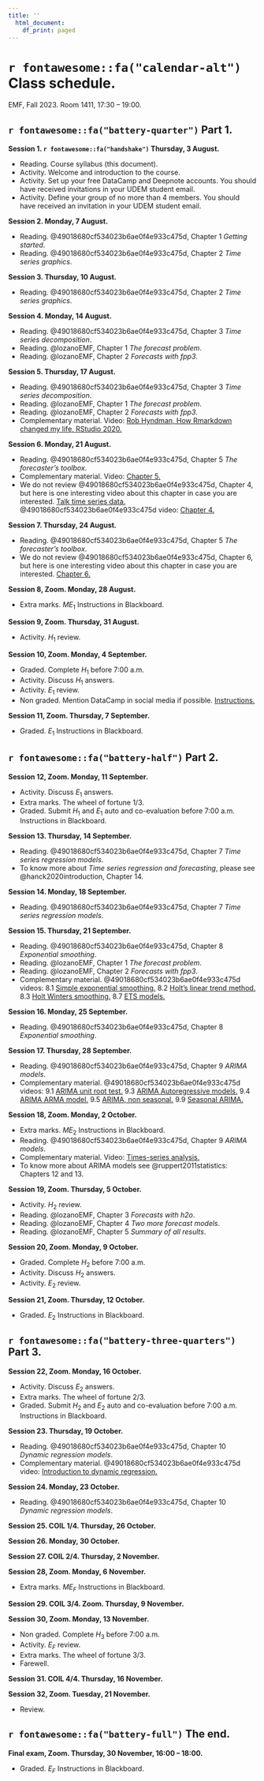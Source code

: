 ```yaml
---
title: ''
  html_document:
    df_print: paged
---
```


\newpage

# `r fontawesome::fa("calendar-alt")` Class schedule. 

EMF, Fall 2023. Room 1411, 17:30 – 19:00.

## `r fontawesome::fa("battery-quarter")` Part 1.

**Session 1. `r fontawesome::fa("handshake")` Thursday, 3 August.**

- Reading. Course syllabus (this document).
- Activity. Welcome and introduction to the course.
- Activity. Set up your free DataCamp and Deepnote accounts. You should have received invitations in your UDEM student email.
- Activity. Define your group of no more than 4 members. You should have received an invitation in your UDEM student email.

**Session 2. Monday, 7 August.**

- Reading. @49018680cf534023b6ae0f4e933c475d, Chapter 1 *Getting started*.
- Reading. @49018680cf534023b6ae0f4e933c475d, Chapter 2 *Time series graphics*.

**Session 3. Thursday, 10 August.**

- Reading. @49018680cf534023b6ae0f4e933c475d, Chapter 2 *Time series graphics*.

**Session 4. Monday, 14 August.**

- Reading. @49018680cf534023b6ae0f4e933c475d, Chapter 3 *Time series decomposition*.
- Reading. @lozanoEMF, Chapter 1 *The forecast problem*.
- Reading. @lozanoEMF, Chapter 2 *Forecasts with fpp3*.

**Session 5. Thursday, 17 August.**

- Reading. @49018680cf534023b6ae0f4e933c475d, Chapter 3 *Time series decomposition*.
- Reading. @lozanoEMF, Chapter 1 *The forecast problem*.
- Reading. @lozanoEMF, Chapter 2 *Forecasts with fpp3*.
- Complementary material. Video: [Rob Hyndman, How Rmarkdown changed my life, RStudio 2020.](https://youtu.be/_D-ux3MqGug)

**Session 6. Monday, 21 August.**

- Reading. @49018680cf534023b6ae0f4e933c475d, Chapter 5 *The forecaster’s toolbox*.
- Complementary material. Video: [Chapter 5.](https://youtu.be/6mXUz_l3mPQ)
- We do not review @49018680cf534023b6ae0f4e933c475d, Chapter 4, but here is one interesting video about this chapter in case you are interested. [Talk time series data.](https://youtu.be/Ykiuj16P450) @49018680cf534023b6ae0f4e933c475d video: [Chapter 4.](https://youtu.be/pSdFzYsR0rQ)

**Session 7. Thursday, 24 August.**

- Reading. @49018680cf534023b6ae0f4e933c475d, Chapter 5 *The forecaster’s toolbox*.
- We do not review @49018680cf534023b6ae0f4e933c475d, Chapter 6, but here is one interesting video about this chapter in case you are interested. [Chapter 6.](https://youtu.be/4cjU4NV1tkk)

**Session 8, Zoom. Monday, 28 August.**

- Extra marks. $ME_1$ Instructions in Blackboard.

**Session 9, Zoom. Thursday, 31 August.**

- Activity. $H_1$ review.

**Session 10, Zoom. Monday, 4 September.**

- Graded. Complete $H_1$ before 7:00 a.m.
- Activity. Discuss $H_1$ answers.
- Activity. $E_1$ review.
- Non graded. Mention DataCamp in social media if possible. [Instructions.](https://docs.google.com/document/d/1Dv-L036CZWsZCmn9W5p0ikgetlc4GcT-NQ9Rp_HebE0/edit)

**Session 11, Zoom. Thursday, 7 September.**

- Graded. $E_1$ Instructions in Blackboard.

## `r fontawesome::fa("battery-half")` Part 2.

**Session 12, Zoom. Monday, 11 September.**

- Activity. Discuss $E_1$ answers.
- Extra marks. The wheel of fortune 1/3.
- Graded. Submit $H_1$ and $E_1$ auto and co-evaluation before 7:00 a.m. Instructions in Blackboard.

**Session 13. Thursday, 14 September.**

- Reading. @49018680cf534023b6ae0f4e933c475d, Chapter 7 *Time series regression models*.
- To know more about *Time series regression and forecasting*, please see @hanck2020introduction, Chapter 14.

**Session 14. Monday, 18 September.**

- Reading. @49018680cf534023b6ae0f4e933c475d, Chapter 7 *Time series regression models*.

**Session 15. Thursday, 21 September.**

- Reading. @49018680cf534023b6ae0f4e933c475d, Chapter 8 *Exponential smoothing*.
- Reading. @lozanoEMF, Chapter 1 *The forecast problem*.
- Reading. @lozanoEMF, Chapter 2 *Forecasts with fpp3*.
- Complementary material. @49018680cf534023b6ae0f4e933c475d videos: 8.1 [Simple exponential smoothing.](https://youtu.be/E47o0TrFBIg) 8.2 [Holt's linear trend method.](https://youtu.be/tMaEhMmLgxs) 8.3 [Holt Winters smoothing.](https://youtu.be/Mtu3_eIgSg0) 8.7 [ETS models.](https://youtu.be/QnBGtvKnGqk)

**Session 16. Monday, 25 September.**

- Reading. @49018680cf534023b6ae0f4e933c475d, Chapter 8 *Exponential smoothing*.

**Session 17. Thursday, 28 September.**

- Reading. @49018680cf534023b6ae0f4e933c475d, Chapter 9 *ARIMA models*.
- Complementary material. @49018680cf534023b6ae0f4e933c475d videos: 9.1 [ARIMA unit root test.](https://youtu.be/xgIu7H2Qo64) 9.3 [ARIMA Autoregressive models.](https://youtu.be/7fN_b1BihWM) 9.4 [ARIMA ARMA model.](https://youtu.be/rWDhcSau1lg) 9.5 [ARIMA, non seasonal.](https://youtu.be/KbzCi2qD9eg) 9.9 [Seasonal ARIMA.](https://youtu.be/3UImzupolm0)

**Session 18, Zoom. Monday, 2 October.**

- Extra marks. $ME_2$ Instructions in Blackboard.
- Reading. @49018680cf534023b6ae0f4e933c475d, Chapter 9 *ARIMA models*.
- Complementary material. Video: [Times-series analysis.](https://youtu.be/OzpZVMfaszY)
- To know more about ARIMA models see @ruppert2011statistics: Chapters 12 and 13.

**Session 19, Zoom. Thursday, 5 October.**

- Activity. $H_2$ review.
- Reading. @lozanoEMF, Chapter 3 *Forecasts with h2o*.
- Reading. @lozanoEMF, Chapter 4 *Two more forecast models*.
- Reading. @lozanoEMF, Chapter 5 *Summary of all results*.

**Session 20, Zoom. Monday, 9 October.**

- Graded. Complete $H_2$ before 7:00 a.m.
- Activity. Discuss $H_2$ answers.
- Activity. $E_2$ review.

**Session 21, Zoom. Thursday, 12 October.**

- Graded. $E_2$ Instructions in Blackboard.

## `r fontawesome::fa("battery-three-quarters")` Part 3.

**Session 22, Zoom. Monday, 16 October.**

- Activity. Discuss $E_2$ answers.
- Extra marks. The wheel of fortune 2/3.
- Graded. Submit $H_2$ and $E_2$ auto and co-evaluation before 7:00 a.m. Instructions in Blackboard.

**Session 23. Thursday, 19 October.**

- Reading. @49018680cf534023b6ae0f4e933c475d, Chapter 10 *Dynamic regression models*.
- Complementary material. @49018680cf534023b6ae0f4e933c475d video: [Introduction to dynamic regression.](https://youtu.be/F2ByLxVlCtM)

**Session 24. Monday, 23 October.**

- Reading. @49018680cf534023b6ae0f4e933c475d, Chapter 10 *Dynamic regression models*.

**Session 25. COIL 1/4. Thursday, 26 October.**


**Session 26. Monday, 30 October.**


**Session 27. COIL 2/4. Thursday, 2 November.**


**Session 28, Zoom. Monday, 6 November.**

- Extra marks. $ME_F$ Instructions in Blackboard.

**Session 29. COIL 3/4. Zoom. Thursday, 9 November.**


**Session 30, Zoom. Monday, 13 November.**

- Non graded. Complete $H_3$ before 7:00 a.m.
- Activity. $E_F$ review.
- Extra marks. The wheel of fortune 3/3.
- Farewell.

**Session 31. COIL 4/4. Thursday, 16 November.**

**Session 32, Zoom. Tuesday, 21 November.**

- Review.

## `r fontawesome::fa("battery-full")` The end.

**Final exam, Zoom. Thursday, 30 November, 16:00 – 18:00.**

- Graded. $E_F$ Instructions in Blackboard.

\newpage
